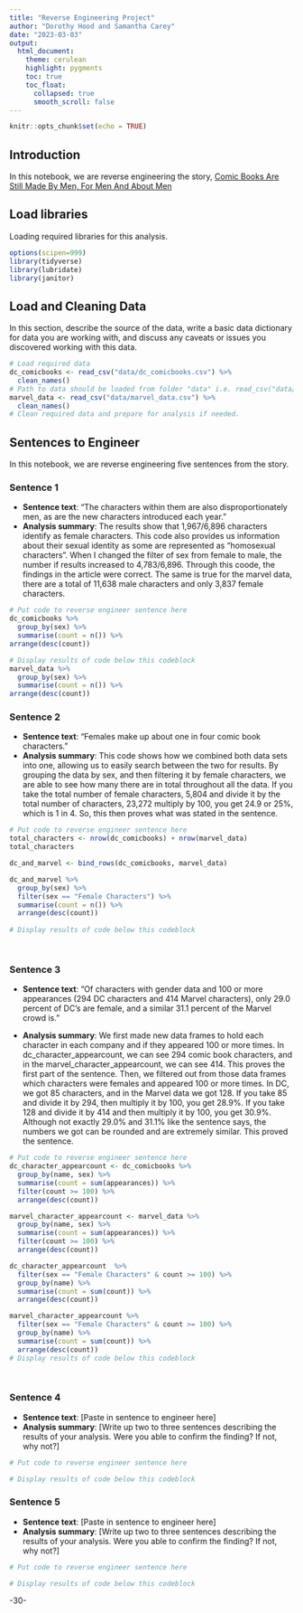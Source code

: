 ```yaml
---
title: "Reverse Engineering Project"
author: "Dorothy Hood and Samantha Carey"
date: "2023-03-03"
output:
  html_document:
    theme: cerulean
    highlight: pygments
    toc: true
    toc_float:
      collapsed: true
      smooth_scroll: false
---
```


```r
knitr::opts_chunk$set(echo = TRUE)
```

## Introduction 

In this notebook, we are reverse engineering the story, [Comic Books Are Still Made By Men, For Men And About Men](https://fivethirtyeight.com/features/women-in-comic-books/)

## Load libraries

Loading required libraries for this analysis.

```r
options(scipen=999)
library(tidyverse)
library(lubridate)
library(janitor)

```

## Load and Cleaning Data

In this section, describe the source of the data, write a basic data dictionary for data you are working with, and discuss any caveats or issues you discovered working with this data. 

```r
# Load required data
dc_comicbooks <- read_csv("data/dc_comicbooks.csv") %>% 
  clean_names()
# Path to data should be loaded from folder "data" i.e. read_csv("data/name_of_data.csv")
marvel_data <- read_csv("data/marvel_data.csv") %>% 
  clean_names()
# Clean required data and prepare for analysis if needed. 


```

## Sentences to Engineer
In this notebook, we are reverse engineering five sentences from the story.

### Sentence 1

* **Sentence text**: "The characters within them are also disproportionately men, as are the new characters introduced each year."
* **Analysis summary**: The results show that 1,967/6,896 characters identify as female characters. This code also provides us information about their sexual identity as some are represented as "homosexual characters". When I changed the filter of sex from female to male, the number if results increased to 4,783/6,896. Through this coode, the findings in the article were correct. The same is true for the marvel data, there are a total of 11,638 male characters and only 3,837 female characters. 

```r
# Put code to reverse engineer sentence here
dc_comicbooks %>%
  group_by(sex) %>% 
  summarise(count = n()) %>% 
arrange(desc(count))

# Display results of code below this codeblock
marvel_data %>%
  group_by(sex) %>% 
  summarise(count = n()) %>% 
arrange(desc(count))
```

### Sentence 2

* **Sentence text**: "Females make up about one in four comic book characters."
* **Analysis summary**: This code shows how we combined both data sets into one, allowing us to easily search between the two for results. By grouping the data by sex, and then filtering it by female characters, we are able to see how many there are in total throughout all the data. If you take the total number of female characters, 5,804 and divide it by the total number of characters, 23,272 multiply by 100, you get 24.9 or 25%, which is 1 in 4. So, this then proves what was stated in the sentence. 

```r
# Put code to reverse engineer sentence here
total_characters <- nrow(dc_comicbooks) + nrow(marvel_data)
total_characters

dc_and_marvel <- bind_rows(dc_comicbooks, marvel_data)

dc_and_marvel %>% 
  group_by(sex) %>% 
  filter(sex == "Female Characters") %>% 
  summarise(count = n()) %>% 
  arrange(desc(count))
  
# Display results of code below this codeblock

  
```

### Sentence 3

* **Sentence text**: "Of characters with gender data and 100 or more appearances (294 DC characters and 414 Marvel characters), only 29.0 percent of DC’s are female, and a similar 31.1 percent of the Marvel crowd is."

* **Analysis summary**: We first made new data frames to hold each character in each company and if they appeared 100 or more times. In dc_character_appearcount, we can see 294 comic book characters, and in the marvel_character_appearcount, we can see 414. This proves the first part of the sentence. Then, we filtered out from those data frames which characters were females and appeared 100 or more times. In DC, we got 85 characters, and in the Marvel data we got 128. If you take 85 and divide it by 294, then multiply it by 100, you get 28.9%. If you take 128 and divide it by 414 and then multiply it by 100, you get 30.9%. Although not exactly 29.0% and 31.1% like the sentence says, the numbers we got can be rounded and are extremely similar. This proved the sentence. 

```r
# Put code to reverse engineer sentence here
dc_character_appearcount <- dc_comicbooks %>% 
  group_by(name, sex) %>% 
  summarise(count = sum(appearances)) %>% 
  filter(count >= 100) %>% 
  arrange(desc(count))

marvel_character_appearcount <- marvel_data %>% 
  group_by(name, sex) %>% 
  summarise(count = sum(appearances)) %>% 
  filter(count >= 100) %>% 
  arrange(desc(count))

dc_character_appearcount  %>% 
  filter(sex == "Female Characters" & count >= 100) %>% 
  group_by(name) %>%
  summarise(count = sum(count)) %>% 
  arrange(desc(count))

marvel_character_appearcount %>% 
  filter(sex == "Female Characters" & count >= 100) %>% 
  group_by(name) %>%
  summarise(count = sum(count)) %>% 
  arrange(desc(count))
# Display results of code below this codeblock

  
```

### Sentence 4

* **Sentence text**: [Paste in sentence to engineer here]
* **Analysis summary**: [Write up two to three sentences describing the results of your analysis.  Were you able to confirm the finding? If not, why not?]

```r
# Put code to reverse engineer sentence here

# Display results of code below this codeblock

```

### Sentence 5

* **Sentence text**: [Paste in sentence to engineer here]
* **Analysis summary**: [Write up two to three sentences describing the results of your analysis.  Were you able to confirm the finding? If not, why not?]

```r
# Put code to reverse engineer sentence here

# Display results of code below this codeblock

```

-30-

